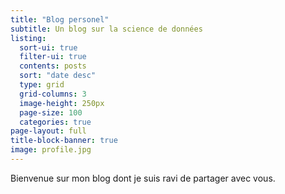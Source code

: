 ```yaml
---
title: "Blog personel"
subtitle: Un blog sur la science de données
listing:
  sort-ui: true
  filter-ui: true
  contents: posts
  sort: "date desc"
  type: grid
  grid-columns: 3
  image-height: 250px
  page-size: 100
  categories: true
page-layout: full
title-block-banner: true
image: profile.jpg
---
```


Bienvenue sur mon blog dont je suis ravi de partager avec vous.
